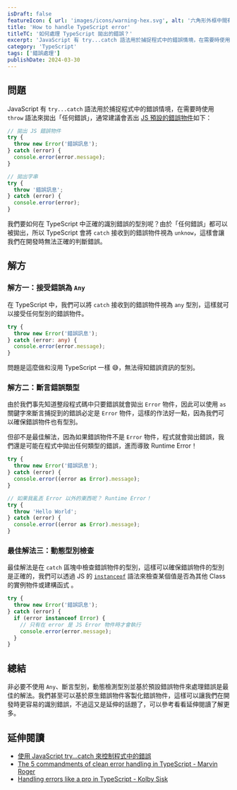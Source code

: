 ```yaml
---
isDraft: false
featureIcon: { url: 'images/icons/warning-hex.svg', alt: '六角形外框中間有驚嘆號的符號' }
title: 'How to handle TypeScript error'
titleTC: '如何處理 TypeScript 拋出的錯誤？'
excerpt: 'JavaScript 有 try...catch 語法用於捕捉程式中的錯誤情境，在需要時使用 throw 語法來拋出「任何錯誤」，通常建議會丟出 JS 預設的錯誤物件，但在 TypeScript 要怎麼做才能確保拋出的錯誤的型別？'
category: 'TypeScript'
tags: ['錯誤處理']
publishDate: 2024-03-30
---
```


## 問題

JavaScript 有 `try...catch` 語法用於捕捉程式中的錯誤情境，在需要時使用 `throw` 語法來拋出「任何錯誤」，通常建議會丟出 [JS 預設的錯誤物件](https://developer.mozilla.org/en-US/docs/Web/JavaScript/Reference/Global_Objects/Error)如下：

```js
// 拋出 JS 錯誤物件
try {
  throw new Error('錯誤訊息');
} catch (error) {
  console.error(error.message);
}

// 拋出字串
try {
  throw '錯誤訊息';
} catch (error) {
  console.error(error);
}
```

我們要如何在 TypeScript 中正確的識別錯誤的型別呢？由於「任何錯誤」都可以被拋出，所以 TypeScript 會將 `catch` 接收到的錯誤物件視為 `unknow`，這樣會讓我們在開發時無法正確的判斷錯誤。

## 解方

### 解方一：接受錯誤為 `Any`

在 TypeScript 中，我們可以將 `catch` 接收到的錯誤物件視為 `any` 型別，這樣就可以接受任何型別的錯誤物件。

```ts
try {
  throw new Error('錯誤訊息');
} catch (error: any) {
  console.error(error.message);
}
```

問題是這麼做和沒用 TypeScript 一樣 😅，無法得知錯誤資訊的型別。

### 解方二：斷言錯誤類型

由於我們事先知道整段程式碼中只要錯誤就會拋出 `Error` 物件，因此可以使用 `as` 關鍵字來斷言捕捉到的錯誤必定是 `Error` 物件，這樣的作法好一點，因為我們可以確保錯誤物件也有型別。

但卻不是最佳解法，因為如果錯誤物件不是 `Error` 物件，程式就會拋出錯誤，我們還是可能在程式中拋出任何類型的錯誤，進而導致 Runtime Error！

```ts
try {
  throw new Error('錯誤訊息');
} catch (error) {
  console.error((error as Error).message);
}

// 如果我亂丟 Error 以外的東西呢？ Runtime Error！
try {
  throw 'Hello World';
} catch (error) {
  console.error((error as Error).message);
}
```

### 最佳解法三：動態型別檢查

最佳解法是在 `catch` 區塊中檢查錯誤物件的型別，這樣可以確保錯誤物件的型別是正確的，我們可以透過 JS 的 [`instanceof`](https://developer.mozilla.org/en-US/docs/Web/JavaScript/Reference/Operators/instanceof) 語法來檢查某個值是否為其他 Class 的實例物件或建構函式 。

```ts
try {
  throw new Error('錯誤訊息');
} catch (error) {
  if (error instanceof Error) {
    // 只有在 error 是 JS Error 物件時才會執行
    console.error(error.message);
  }
}
```

## 總結

非必要不使用 `Any`、斷言型別，動態檢測型別並基於預設錯誤物件來處理錯誤是最佳的解法。我們甚至可以基於原生錯誤物件客製化錯誤物件，這樣可以讓我們在開發時更容易的識別錯誤，不過這又是延伸的話題了，可以參考看看延伸閱讀了解更多。

## 延伸閱讀

- [使用 JavaScript try...catch 來控制程式中的錯誤](https://www.webdong.dev/post/try-to-catch-errors/)
- [The 5 commandments of clean error handling in TypeScript - Marvin Roger](https://medium.com/with-orus/the-5-commandments-of-clean-error-handling-in-typescript-93a9cbdf1af5)
- [Handling errors like a pro in TypeScript - Kolby Sisk](https://engineering.udacity.com/handling-errors-like-a-pro-in-typescript-d7a314ad4991)
